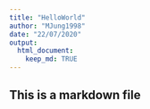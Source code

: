 ```yaml
---
title: "HelloWorld"
author: "MJung1998"
date: "22/07/2020"
output: 
  html_document:
    keep_md: TRUE
---
```

## This is a markdown file